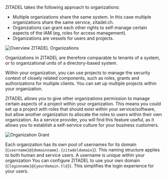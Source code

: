 ZITADEL takes the following approach to organizations:

* Multiple organizations share the same system. In this case multiple organizations share the same service, zitadel.ch.
* Organizations can grant each other rights to self-manage certain aspects of the IAM (eg, roles for access management).
* Organizations are vessels for users and projects.

![Overview ZITADEL Organizations](/img/concepts/objects/organization.png)

Organizations in ZITADEL are therefore comparable to tenants of a system, or to organizational units of a directory-based system.

Within your organization, you can use projects to manage the security context of closely related components, such as roles, grants and authorizations for multiple clients. You can set up multiple projects within your organization.

ZITADEL allows you to give other organizations permission to manage certain aspects of a project within your organization. This means you could set up a project with roles that should exist within your service/software, but allow another organization to allocate the roles to users within their own organization. As a service provider, you will find this feature useful, as it allows you to establish a self-service culture for your business customers.

![Organization Grant](/img/concepts/objects/organization_grants.png)

Each organization has its own pool of usernames for its domain (`{username}@{domainname}.{zitadeldomain}`).
This naming structure applies to both human and service users.
A username is unique within your organization
You can configure ZITADEL to use your own domain (`{loginname}@{yourdomain.tld}`).
This simplifies the login experience for your users.
